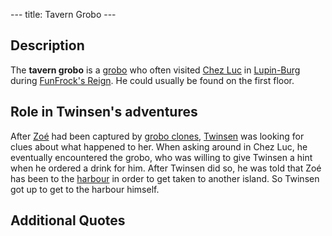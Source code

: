 ---
title: Tavern Grobo
---

{{Infobox Character
 |image=
 |race=grobo
 |gender=Male
 |size=average
 |age=Adult
 |magical=no
 |lba1=yes
 |lba2=
 |alignment=
 |occupation=
 |requires=
 |amount=
 |fam1=
 |fam2=
 |planet=
 |island=
 |building=
}}
{{Quote
 |Hey buddy!
 |character=Tavern grobo
 |building=Chez Luc
 |island=Citadel Island
 |planet=twinsun
 |quoteid=126}}

==Description==
The '''tavern grobo''' is a [[grobo]] who often visited [[Chez Luc]] in [[Lupin-Burg]] during [[FunFrock's Reign]]. He could usually be found on the first floor.

==Role in Twinsen's adventures==
After [[Zoé]] had been captured by [[Clone|grobo clones]], [[Twinsen]] was looking for clues about what happened to her. When asking around in Chez Luc, he eventually encountered the grobo, who was willing to give Twinsen a hint when he ordered a drink for him. After Twinsen did so, he was told that Zoé has been to the [[Citadel Island harbour|harbour]] in order to get taken to another island. So Twinsen got up to get to the harbour himself.

==Additional Quotes==
{{Quote
 |I know where they went and I'll help you if you buy me a drink. Ask the waiter about it.
 |character=Tavern grobo
 |building=Chez Luc
 |island=Citadel Island
 |planet=twinsun
 |quoteid=35}}

{{Quote
 |I saw them at the port a little while ago. They were leaving for another island. It's strange, because prisoners usually stay at the Citadel.
 |character=Tavern grobo
 |building=Chez Luc
 |island=Citadel Island
 |planet=twinsun
 |quoteid=53}}

{{Quote
 |I would like to buy a drink for the grobo upstairs.
 |character=Twinsen
 |building=Chez Luc
 |island=Citadel Island
 |planet=twinsun
 |quoteid=69}}

<!-- remove these category links when they're all automated by categorizers...
[[Category:Citadel Island inhabitants]] -->